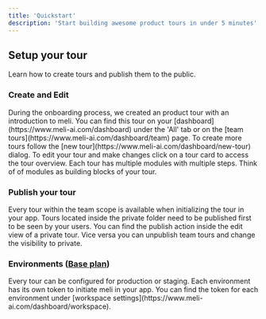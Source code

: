 ```yaml
---
title: 'Quickstart'
description: 'Start building awesome product tours in under 5 minutes'
---
```


## Setup your tour

Learn how to create tours and publish them to the public.

### Create and Edit

<AccordionGroup>
  <Accordion icon="pen-to-square" title="Create Tour">
    During the onboarding process, we created an product tour with
    an introduction to meli. You can find this tour on your [dashboard](https://www.meli-ai.com/dashboard) under the 'All' tab or on the [team tours](https://www.meli-ai.com/dashboard/team) page.
    To create more tours follow the [new tour](https://www.meli-ai.com/dashboard/new-tour) dialog.
  </Accordion>
    <Accordion icon="screwdriver-wrench" title="Edit Tour">
    To edit your tour and make changes click on a tour card to access the tour overview. 
    Each tour has multiple modules with multiple steps.
    Think of of modules as building blocks of your tour.
  </Accordion>
</AccordionGroup>

### Publish your tour

<AccordionGroup>
<Accordion icon="rocket" title="Make tours available">
  Every tour within the team scope is available when initializing the tour in your app. 
  Tours located inside the private folder need to be published first to be seen by your users.
  You can find the publish action inside the edit view of a private tour. 
  Vice versa you can unpublish team tours and change the visibility to private.
</Accordion>
</AccordionGroup>

### Environments ([Base plan](https://www.meli-ai.com/pricing))

<AccordionGroup>
<Accordion icon="code" title="Production vs staging">
  Every tour can be configured for production or staging. Each environment has its own token to initiate meli in your app.
  You can find the token for each environment under [workspace settings](https://www.meli-ai.com/dashboard/workspace).
</Accordion>
</AccordionGroup>
